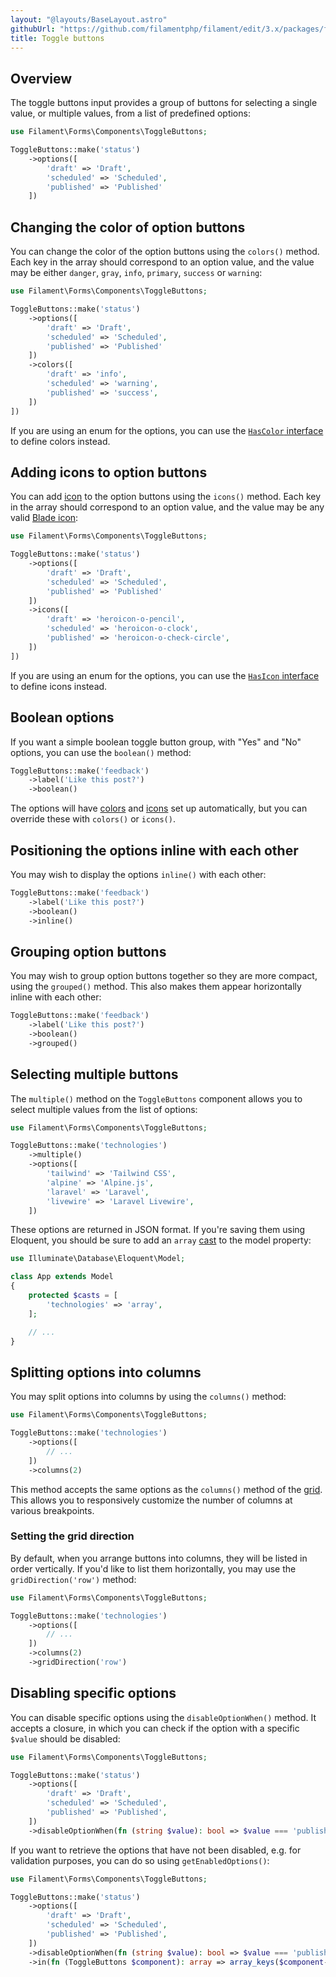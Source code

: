 ```yaml
---
layout: "@layouts/BaseLayout.astro"
githubUrl: "https://github.com/filamentphp/filament/edit/3.x/packages/forms/docs/03-fields/18-toggle-buttons.md"
title: Toggle buttons
---
```


## Overview

The toggle buttons input provides a group of buttons for selecting a single value, or multiple values, from a list of predefined options:

```php
use Filament\Forms\Components\ToggleButtons;

ToggleButtons::make('status')
    ->options([
        'draft' => 'Draft',
        'scheduled' => 'Scheduled',
        'published' => 'Published'
    ])
```

<AutoScreenshot name="forms/fields/toggle-buttons/simple" alt="Toggle buttons" version="3.x" />

## Changing the color of option buttons

You can change the color of the option buttons using the `colors()` method. Each key in the array should correspond to an option value, and the value may be either `danger`, `gray`, `info`, `primary`, `success` or `warning`:

```php
use Filament\Forms\Components\ToggleButtons;

ToggleButtons::make('status')
    ->options([
        'draft' => 'Draft',
        'scheduled' => 'Scheduled',
        'published' => 'Published'
    ])
    ->colors([
        'draft' => 'info',
        'scheduled' => 'warning',
        'published' => 'success',
    ])
])
```

If you are using an enum for the options, you can use the [`HasColor` interface](../../support/enums#enum-colors) to define colors instead.

<AutoScreenshot name="forms/fields/toggle-buttons/colors" alt="Toggle buttons with different colors" version="3.x" />

## Adding icons to option buttons

You can add [icon](https://blade-ui-kit.com/blade-icons?set=1#search) to the option buttons using the `icons()` method. Each key in the array should correspond to an option value, and the value may be any valid [Blade icon](https://blade-ui-kit.com/blade-icons?set=1#search):

```php
use Filament\Forms\Components\ToggleButtons;

ToggleButtons::make('status')
    ->options([
        'draft' => 'Draft',
        'scheduled' => 'Scheduled',
        'published' => 'Published'
    ])
    ->icons([
        'draft' => 'heroicon-o-pencil',
        'scheduled' => 'heroicon-o-clock',
        'published' => 'heroicon-o-check-circle',
    ])
])
```

If you are using an enum for the options, you can use the [`HasIcon` interface](../../support/enums#enum-icons) to define icons instead.

<AutoScreenshot name="forms/fields/toggle-buttons/icons" alt="Toggle buttons with icons" version="3.x" />

## Boolean options

If you want a simple boolean toggle button group, with "Yes" and "No" options, you can use the `boolean()` method:

```php
ToggleButtons::make('feedback')
    ->label('Like this post?')
    ->boolean()
```

The options will have [colors](#changing-the-color-of-option-buttons) and [icons](#adding-icons-to-option-buttons) set up automatically, but you can override these with `colors()` or `icons()`.

<AutoScreenshot name="forms/fields/toggle-buttons/boolean" alt="Boolean toggle buttons" version="3.x" />

## Positioning the options inline with each other

You may wish to display the options `inline()` with each other:

```php
ToggleButtons::make('feedback')
    ->label('Like this post?')
    ->boolean()
    ->inline()
```

<AutoScreenshot name="forms/fields/toggle-buttons/inline" alt="Inline toggle buttons" version="3.x" />

## Grouping option buttons

You may wish to group option buttons together so they are more compact, using the `grouped()` method. This also makes them appear horizontally inline with each other:

```php
ToggleButtons::make('feedback')
    ->label('Like this post?')
    ->boolean()
    ->grouped()
```

<AutoScreenshot name="forms/fields/toggle-buttons/grouped" alt="Grouped toggle buttons" version="3.x" />

## Selecting multiple buttons

The `multiple()` method on the `ToggleButtons` component allows you to select multiple values from the list of options:

```php
use Filament\Forms\Components\ToggleButtons;

ToggleButtons::make('technologies')
    ->multiple()
    ->options([
        'tailwind' => 'Tailwind CSS',
        'alpine' => 'Alpine.js',
        'laravel' => 'Laravel',
        'livewire' => 'Laravel Livewire',
    ])
```

<AutoScreenshot name="forms/fields/toggle-buttons/multiple" alt="Multiple toggle buttons selected" version="3.x" />

These options are returned in JSON format. If you're saving them using Eloquent, you should be sure to add an `array` [cast](https://laravel.com/docs/eloquent-mutators#array-and-json-casting) to the model property:

```php
use Illuminate\Database\Eloquent\Model;

class App extends Model
{
    protected $casts = [
        'technologies' => 'array',
    ];

    // ...
}
```

## Splitting options into columns

You may split options into columns by using the `columns()` method:

```php
use Filament\Forms\Components\ToggleButtons;

ToggleButtons::make('technologies')
    ->options([
        // ...
    ])
    ->columns(2)
```

<AutoScreenshot name="forms/fields/toggle-buttons/columns" alt="Toggle buttons with 2 columns" version="3.x" />

This method accepts the same options as the `columns()` method of the [grid](layout/grid). This allows you to responsively customize the number of columns at various breakpoints.

### Setting the grid direction

By default, when you arrange buttons into columns, they will be listed in order vertically. If you'd like to list them horizontally, you may use the `gridDirection('row')` method:

```php
use Filament\Forms\Components\ToggleButtons;

ToggleButtons::make('technologies')
    ->options([
        // ...
    ])
    ->columns(2)
    ->gridDirection('row')
```

<AutoScreenshot name="forms/fields/toggle-buttons/rows" alt="Toggle buttons with 2 rows" version="3.x" />

## Disabling specific options

You can disable specific options using the `disableOptionWhen()` method. It accepts a closure, in which you can check if the option with a specific `$value` should be disabled:

```php
use Filament\Forms\Components\ToggleButtons;

ToggleButtons::make('status')
    ->options([
        'draft' => 'Draft',
        'scheduled' => 'Scheduled',
        'published' => 'Published',
    ])
    ->disableOptionWhen(fn (string $value): bool => $value === 'published')
```

<AutoScreenshot name="forms/fields/toggle-buttons/disabled-option" alt="Toggle buttons with disabled option" version="3.x" />

If you want to retrieve the options that have not been disabled, e.g. for validation purposes, you can do so using `getEnabledOptions()`:

```php
use Filament\Forms\Components\ToggleButtons;

ToggleButtons::make('status')
    ->options([
        'draft' => 'Draft',
        'scheduled' => 'Scheduled',
        'published' => 'Published',
    ])
    ->disableOptionWhen(fn (string $value): bool => $value === 'published')
    ->in(fn (ToggleButtons $component): array => array_keys($component->getEnabledOptions()))
```
